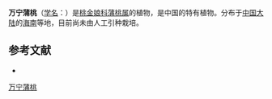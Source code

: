{{Speciesbox
| name = 万宁蒲桃
| status = 
| status_system = 
| image = 
| genus = Syzygium
| species = howii
| authority = Merr.
}}

'''万宁蒲桃'''（[[学名|学名]]：{{lang|la|''Syzygium howii''}}）是[[桃金娘科|桃金娘科]][[蒲桃属|蒲桃属]]的植物，是中国的特有植物。分布于[[中国大陆|中国大陆]]的[[海南|海南]]等地，目前尚未由人工引种栽培。

== 参考文献 ==
<div class="references-small">
* {{cite web| url =http://www.bioinfo.cn/db05/KmzwSpecies.php?action=view&id=13358| title =万宁蒲桃| work =《中国高等植物数据库全库》| publisher =中国科学院微生物研究所| author =昆明植物研究所| accessdate =2009-02-21| deadurl =yes| archiveurl =https://web.archive.org/web/20160305074658/http://www.bioinfo.cn/db05/KmzwSpecies.php?action=view&id=13358| archivedate =2016-03-05}}
</div>
{{Taxonbar|from=Q10864934}}

{{DEFAULTSORT:Syzygium howii}}
[[Category:蒲桃属|万宁蒲桃]]


{{Myrtaceae-stub}}